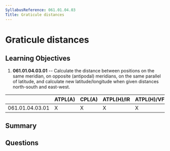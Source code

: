 ```yaml
---
SyllabusReference: 061.01.04.03
Title: Graticule distances
---
```


# Graticule distances

## Learning Objectives

1. **061.01.04.03.01** -- Calculate the distance between positions on the same
   meridian, on opposite (antipodal) meridians, on the same parallel of
   latitude, and calculate new latitude/longitude when given distances
   north-south and east-west.

|                 | ATPL(A) | CPL(A) | ATPL(H)/IR | ATPL(H)/VFR | CPL(H) | IR  | CBIR(A) |
| --------------- | ------- | ------ | ---------- | ----------- | ------ | --- | ------- |
| 061.01.04.03.01 | X       | X      | X          | X           | X      |     |         |

## Summary

## Questions
